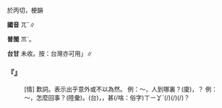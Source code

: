 
=={{ruby|嗯|ㄫˇ}}{{ruby|/|ㆭˇ}}==

於丙切，梗韻

'''國音''' <rt>ㄫˇ</rt>{{ruby|/|ㆭˇ}}∥

'''普閩''' <rt>ㆭˋ</rt>{{ruby|/|ㆭˊ}}。

'''台甘''' 未收。按：台灣亦可用{{ruby|「|ㆭˋ}}{{ruby|/|ㆭˊ}}」∥

    

==='''『{{ruby|嗯|ㄫˇ}}{{ruby|/|ㆭˇ}}』'''===
: [情] 歎詞。表示出乎意外或不以為然。 例：～，人到哪裏？(廈){{ruby|嗯|ㆭˋ}}{{ruby|/|ㆭˊ}}，{{ruby|人|ㄌㄤˊ}}{{ruby|哪|ㄉㄜˋ}}{{ruby|落|ㄌㄜㆷ ͘}}{{ruby|去|ㄎㄧ˪}}？ 例：～，怎麼回事？(陸彙)。(台){{ruby|嗯|ㄏㆭˊ}}，{{ruby|是|ㄒㄧ˫}}{{ruby|按|ㄢ˪}}{{ruby|怎|ㄗㄨㆩˋ}}，甚(/啥：俗字)<rt>ㄒㄧㆩˋ</rt>{{ruby|/|ㄙㆩˋ}}{{ruby|/|ㄒㄧㄚˋ}}{{ruby|乜|ㄇㄧㆷ}}(/{{ruby|甚|ㄒㄧㆩˋ}}{{ruby|麼|ㄇㄧㆷ}}){{ruby|載|ㄉㄞ˫}}(/{{ruby|戴|ㄉㄞ˪}}){{ruby|事|ㄐㄧ˪}}(/{{ruby|事|ㄉㄞ˫}}{{ruby|情|ㄐㄧ˪}})？
    
